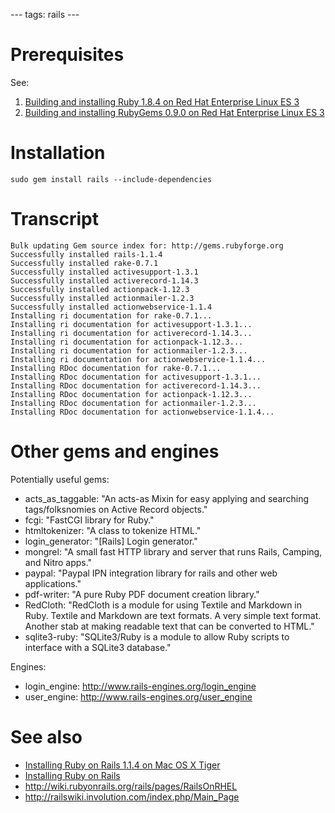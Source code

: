 ---
tags: rails
---
= Prerequisites =

See:

# [[Building and installing Ruby 1.8.4 on Red Hat Enterprise Linux ES 3]] 
# [[Building and installing RubyGems 0.9.0 on Red Hat Enterprise Linux ES 3]]

= Installation =

<pre>sudo gem install rails --include-dependencies</pre>

= Transcript =

<pre>Bulk updating Gem source index for: http://gems.rubyforge.org
Successfully installed rails-1.1.4
Successfully installed rake-0.7.1
Successfully installed activesupport-1.3.1
Successfully installed activerecord-1.14.3
Successfully installed actionpack-1.12.3
Successfully installed actionmailer-1.2.3
Successfully installed actionwebservice-1.1.4
Installing ri documentation for rake-0.7.1...
Installing ri documentation for activesupport-1.3.1...
Installing ri documentation for activerecord-1.14.3...
Installing ri documentation for actionpack-1.12.3...
Installing ri documentation for actionmailer-1.2.3...
Installing ri documentation for actionwebservice-1.1.4...
Installing RDoc documentation for rake-0.7.1...
Installing RDoc documentation for activesupport-1.3.1...
Installing RDoc documentation for activerecord-1.14.3...
Installing RDoc documentation for actionpack-1.12.3...
Installing RDoc documentation for actionmailer-1.2.3...
Installing RDoc documentation for actionwebservice-1.1.4...</pre>


= Other gems and engines =

Potentially useful gems:

* acts_as_taggable: "An acts-as Mixin for easy applying and searching tags/folksnomies on Active Record objects."
* fcgi: "FastCGI library for Ruby."
* htmltokenizer: "A class to tokenize HTML."
* login_generator: "[Rails] Login generator."
* mongrel: "A small fast HTTP library and server that runs Rails, Camping, and Nitro apps."
* paypal: "Paypal IPN integration library for rails and other web applications."
* pdf-writer: "A pure Ruby PDF document creation library."
* RedCloth: "RedCloth is a module for using Textile and Markdown in Ruby. Textile and Markdown are text formats.  A very simple text format. Another stab at making readable text that can be converted to HTML."
* sqlite3-ruby: "SQLite3/Ruby is a module to allow Ruby scripts to interface with a SQLite3 database."

Engines:

* login_engine: http://www.rails-engines.org/login_engine
* user_engine: http://www.rails-engines.org/user_engine

= See also =

* [[Installing Ruby on Rails 1.1.4 on Mac OS X Tiger]]
* [[Installing Ruby on Rails]]
* http://wiki.rubyonrails.org/rails/pages/RailsOnRHEL
* http://railswiki.involution.com/index.php/Main_Page
